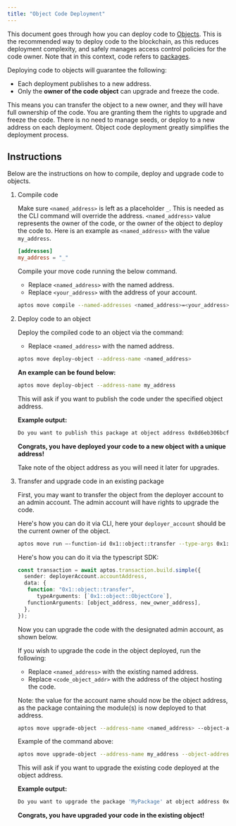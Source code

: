 ```yaml
---
title: "Object Code Deployment"
---
```


This document goes through how you can deploy code to [Objects](/build/smart-contracts/objects). This is the recommended way to deploy code to the blockchain, as this reduces deployment complexity,
and safely manages access control policies for the code owner. Note that in this context, code refers to [packages](/build/smart-contracts/book/packages).






Deploying code to objects will guarantee the following:

- Each deployment publishes to a new address.
- Only the **owner of the code object** can upgrade and freeze the code.

This means you can transfer the object to a new owner, and they will have full ownership of the code. You are granting them the rights to upgrade and freeze the code.
There is no need to manage seeds, or deploy to a new address on each deployment. Object code deployment greatly simplifies the deployment process.

## Instructions

Below are the instructions on how to compile, deploy and upgrade code to objects.



<Steps>

1. Compile code

   Make sure `<named_address>` is left as a placeholder `_`. This is needed as the CLI command will override the address. `<named_address>` value represents the owner of the code, or the owner of the object to deploy the code to.
   Here is an example as `<named_address>` with the value `my_address`.

   ```toml filename="Move.toml"
   [addresses]
   my_address = "_"
   ```

   Compile your move code running the below command.

   - Replace `<named_address>` with the named address.
   - Replace `<your_address>` with the address of your account.

   ```bash filename="Terminal"
   aptos move compile --named-addresses <named_address>=<your_address>
   ```

2. Deploy code to an object

   Deploy the compiled code to an object via the command:

   - Replace `<named_address>` with the named address.

   ```bash filename="Terminal"
   aptos move deploy-object --address-name <named_address>
   ```

   **An example can be found below:**

   ```bash filename="Terminal"
   aptos move deploy-object --address-name my_address
   ```

   This will ask if you want to publish the code under the specified object address.

   **Example output:**

   ```bash filename="Terminal"
   Do you want to publish this package at object address 0x8d6eb306bcf6c61dbaa0dbf8daa8252e121b63e95991afcab3b12d3be7f001ab [yes/no] >
   ```

   **Congrats, you have deployed your code to a new object with a unique address!**

   Take note of the object address as you will need it later for upgrades.

3. Transfer and upgrade code in an existing package

   First, you may want to transfer the object from the deployer account to an admin account. The admin account will have rights to upgrade the code.

   Here&apos;s how you can do it via CLI, here your `deployer_account` should be the current owner of the object.

   ```bash
   aptos move run —-function-id 0x1::object::transfer --type-args 0x1::object::ObjectCore -—args address:<object_address> address:<new_owner_address> —-profile <deployer_account_profile>
   ```

   Here&apos;s how you can do it via the typescript SDK:

   ```typescript
   const transaction = await aptos.transaction.build.simple({
     sender: deployerAccount.accountAddress,
     data: {
   	  function: "0x1::object::transfer",
         typeArguments: [`0x1::object::ObjectCore`],
   	  functionArguments: [object_address, new_owner_address],
     },
   });
   ```

   Now you can upgrade the code with the designated admin account, as shown below.

   If you wish to upgrade the code in the object deployed, run the following:

   - Replace `<named_address>` with the existing named address.
   - Replace `<code_object_addr>` with the address of the object hosting the code.

   Note: the value for the account name should now be the object address, as the package containing the module(s) is now deployed to that address.

   ```bash filename="Terminal"
   aptos move upgrade-object --address-name <named_address> --object-address <code_object_addr>
   ```

   Example of the command above:

   ```bash filename="Terminal"
   aptos move upgrade-object --address-name my_address --object-address 0x8d6eb306bcf6c61dbaa0dbf8daa8252e121b63e95991afcab3b12d3be7f001ab
   ```

   This will ask if you want to upgrade the existing code deployed at the object address.

   **Example output:**

   ```bash filename="Terminal"
   Do you want to upgrade the package 'MyPackage' at object address 0x8d6eb306bcf6c61dbaa0dbf8daa8252e121b63e95991afcab3b12d3be7f001ab [yes/no]
   ```

   **Congrats, you have upgraded your code in the existing object!**

</Steps>
